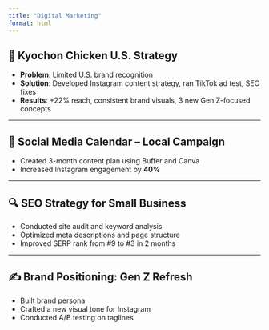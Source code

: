 ```yaml
---
title: "Digital Marketing"
format: html
---
```


## 🐔 Kyochon Chicken U.S. Strategy

-   **Problem**: Limited U.S. brand recognition\
-   **Solution**: Developed Instagram content strategy, ran TikTok ad test, SEO fixes\
-   **Results**: +22% reach, consistent brand visuals, 3 new Gen Z-focused concepts

------------------------------------------------------------------------

## 📣 Social Media Calendar – Local Campaign

-   Created 3-month content plan using Buffer and Canva\
-   Increased Instagram engagement by **40%**

------------------------------------------------------------------------

## 🔍 SEO Strategy for Small Business

-   Conducted site audit and keyword analysis\
-   Optimized meta descriptions and page structure\
-   Improved SERP rank from #9 to #3 in 2 months

------------------------------------------------------------------------

## ✍️ Brand Positioning: Gen Z Refresh

-   Built brand persona\
-   Crafted a new visual tone for Instagram\
-   Conducted A/B testing on taglines
